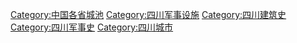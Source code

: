 [[Category:中国各省城池|Category:中国各省城池]]
[[Category:四川军事设施|Category:四川军事设施]]
[[Category:四川建筑史|Category:四川建筑史]]
[[Category:四川军事史|Category:四川军事史]]
[[Category:四川城市|Category:四川城市]]